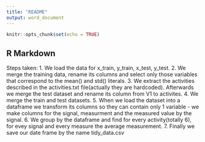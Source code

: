 ---
title: "README"
output: word_document
---

```{r setup, include=FALSE}
knitr::opts_chunk$set(echo = TRUE)
```

## R Markdown

Steps taken:
1. We load the data for x_train, y_train, x_test, y_test.
2. We merge the training data, rename its columns and select only those variables that correspond to the mean() and std() literals.
3. We extract the activities described in the activities.txt file(actually they are hardcoded). 
Afterwards we merge the test dataset and rename its column from V1 to activites.
4. We merge the train and test datasets. 
5. When we load the dataset into a dataframe we transform its columns so they can contain only 1 variable
 - we make columns for the signal, measurment and the measured value by the signal.
6. We group by the dataframe and find for every activity(totally 6), for evey signal and every measure the average measurement.
7. Finally we save our date frame by the name tidy_data.csv
